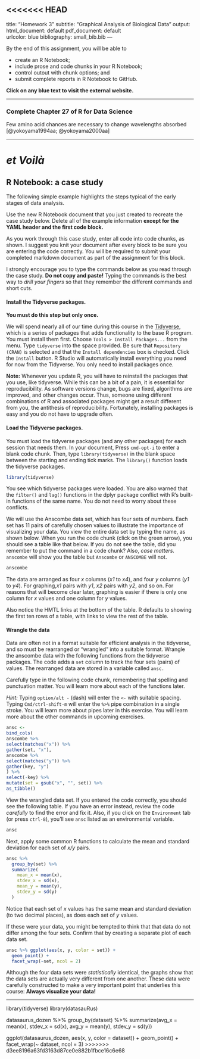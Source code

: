 <<<<<<< HEAD
---
title: "Homework 3"
subtitle: "Graphical Analysis of Biological Data"
output: 
  html_document: default
  pdf_document: default    
urlcolor: blue
bibliography: small_bib.bib
---

By the end of this assignment, you will be able to 

- create an R Notebook;
- include prose and code chunks in your R Notebook;
- control outout with chunk options; and
- submit complete reports in R Notebook to GitHub.

**Click on any blue text to visit the external website.**

***

### Complete Chapter 27 of R for Data Science

Few amino acid chances are necessary to change wavelengths absorbed [@yokoyama1994aa; @yokoyama2000aa]



***

*et Voilà*
=======
## R Notebook: a case study

The following simple example highlights the steps typical of the early stages of data analysis.

Use the new R Notebook document that you just created to recreate the case study below. Delete all of the example information **except for the YAML header and the first code block.**
  
  As you work through this case study, enter all code into code chunks, as shown. I suggest you knit your document after every block to be sure you are entering the code correctly. You will be required to submit your completed markdown document as part of the assignment for this block.

I strongly encourage you to type the commands below as you read through the case study. **Do not copy and paste!** Typing the commands is the best way to *drill your fingers* so that they remember the different commands and short cuts.


#### Install the Tidyverse packages.

**You must do this step but only once.**
  
  We will spend nearly all of our time during this course in the [Tidyverse](https://www.tidyverse.org), which is a series of packages that adds functionality to the base R program. You must install them first. Choose `Tools > Install Packages...` from the menu. Type `tidyverse` into the space provided. Be sure that `Repository (CRAN)` is selected and that the `Install dependencies` box is checked. Click the `Install` button. R Studio will automatically install everything you need for now from the Tidyverse. You only need to install packages once.

**Note:** Whenever you update R, you will have to reinstall the packages that you use, like tidyverse. While this can be a bit of a pain, it is essential for reproducibility. As software versions change, bugs are fixed, algorithms are improved, and other changes occur. Thus, someone using different combinations of R and associated packages might get a result different from you, the antithesis of reproducibility. Fortunately, installing packages is easy and you do not have to upgrade often.

#### Load the Tidyverse packages.

You must load the tidyverse packages (and any other packages) for each session that needs them. In your document, Press `cmd-opt-i` to enter a blank code chunk. Then, type `library(tidyverse)` in the blank space between the starting and ending tick marks. The `library()` function loads the tidyverse packages.
```r
library(tidyverse)
```

You see which tidyverse packages were loaded. You are also warned that the `filter()` and `lag()` functions in the dplyr package conflict with R's built-in functions of the same name. You do not need to worry about these conflicts.

We will use the Anscombe data set, which has four sets of numbers. Each set has 11 pairs of carefully chosen values to illustrate the importance of visualizing your data. You view the entire data set by typing the name, as shown below.  When you run the code chunk (click on the green arrow), you should see a table like that below. If you do not see the table, did you remember to put the command in a code chunk? Also, *case matters.* `anscombe` will show you the table but `Anscombe` or `ANSCOMBE` will not.

```r
anscombe
```

The data are arranged as four *x* columns (*x1* to *x4*), and four *y* columns (*y1* to *y4*). For graphing,*x1* pairs with *y1*, *x2* pairs with *y2*, and so on. For reasons that will become clear later, graphing is easier if there is only one column for *x* values and one column for *y* values. 

Also notice the HMTL links at the bottom of the table. R defaults to showing the first ten rows of a table, with links to view the rest of the table.

#### Wrangle the data

Data are often not in a format suitable for efficient analysis in the tidyverse, and so must be rearranged or "wrangled" into a suitable format. Wrangle the anscombe data with the following functions from the tidyverse packages. The code adds a `set` column to track the four sets (pairs) of values. The rearranged data are stored in a variable called `ansc.` 

Carefully type in the following code chunk, remembering that spelling and punctuation matter. You will learn more about each of the functions later.

*Hint:* Typing `option/alt -` (dash) will enter the ` <- ` with suitable spacing. Typing `Cmd/ctrl-shift-m` will enter the `%>%` pipe combination in a single stroke. You will learn more about pipes later in this exercise. You will learn more about the other commands in upcoming exercises.

```r
ansc <-
bind_cols(
anscombe %>% 
select(matches("x")) %>% 
gather(set, "x"),
anscombe %>% 
select(matches("y")) %>% 
gather(key, "y")
) %>%
select(-key) %>% 
mutate(set = gsub("x", "", set)) %>%  
as_tibble()
```

View the wrangled data set. If you entered the code correctly, you should see the following table. If you have an error instead, review the code *carefully* to find the error and fix it. Also, if you click on the `Environment` tab (or press `ctrl-8`), you'll see `ansc` listed as an environmental variable.

```r
ansc
```


Next, apply some common R functions to calculate the mean and standard deviation for each set of *x/y* pairs.

```r
ansc %>%
  group_by(set) %>%
  summarize(
    mean_x = mean(x),
    stdev_x = sd(x), 
    mean_y = mean(y),
    stdev_y = sd(y)
  ) 
```

Notice that each set of *x* values has the same mean and standard deviation (to two decimal places), as does each set of *y* values. 

If these were your data, you might be tempted to think that that data do not differ among the four sets. Confirm that by creating a separate plot of each data set.

```r
ansc %>% ggplot(aes(x, y, color = set)) + 
  geom_point() +
  facet_wrap(~set, ncol = 2)
```

Although the four data sets were *statistically* identical, the graphs show that the data sets are actually very different from one another. These data were carefully constructed to make a very important point that underlies this course: **Always visualize your data!**
  
  
***

library(tidyverse)
library(datasauRus)

datasaurus_dozen %>% 
  group_by(dataset) %>% 
  summarize(avg_x = mean(x), 
            stdev_x = sd(x),
            avg_y = mean(y),
            stdev_y = sd(y))

ggplot(datasaurus_dozen, aes(x, y, color = dataset)) +
  geom_point() +
  facet_wrap(~ dataset, ncol = 3)
>>>>>>> d3ee8196a63fd3163d87ce0e882b1fbce16c6e68
